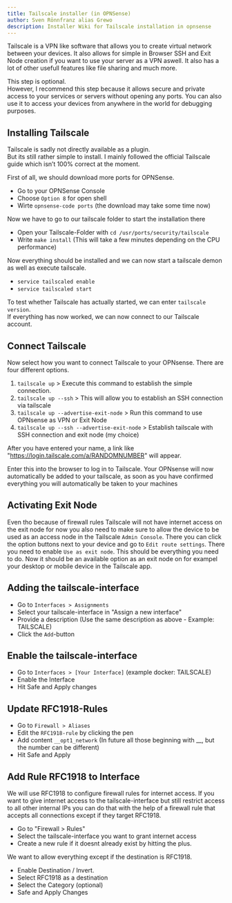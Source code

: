```yaml
---
title: Tailscale installer (in OPNSense)
author: Sven Rönnfranz alias Grewo
description: Installer Wiki for Tailscale installation in opnsense
---
```



Tailscale is a VPN like software that allows you to create virtual network between your devices.
It also allows for simple in Browser SSH and Exit Node creation if you want to use your server as a VPN aswell.
It also has a lot of other usefull features like file sharing and much more.

<Aside type="note">
This step is optional.<br/>
However, I recommend this step because it allows secure and private access to your services or servers without opening any ports.
You can also use it to access your devices from anywhere in the world for debugging purposes.
</Aside>

## Installing Tailscale
Tailscale is sadly not directly available as a plugin.<br/>
But its still rather simple to install. I mainly followed the official Tailscale guide which isn’t 100% correct at the moment.

<LinkCard
    title="Official Tailscale-Guide"
    href="https://tailscale.com/kb/1097/install-opnsense"
/>

First of all, we should download more ports for OPNSense.<br/>
* Go to your OPNSense Console
* Choose `Option 8` for open shell
* Wirte `opnsense-code ports` (the download may take some time now)

Now we have to go to our tailscale folder to start the installation there

* Open your Tailscale-Folder with `cd /usr/ports/security/tailscale`
* Write `make install` (This will take a few minutes depending on the CPU performance)

Now everything should be installed and we can now start a tailscale demon as well as execute tailscale.

* `service tailscaled enable`
* `service tailscaled start`

To test whether Tailscale has actually started, we can enter `tailscale version`.<br/>
If everything has now worked, we can now connect to our Tailscale account.

## Connect Tailscale
Now select how you want to connect Tailscale to your OPNsense.
There are four different options.

1. `tailscale up` > Execute this command to establish the simple connection.
2. `tailscale up --ssh` > This will allow you to establish an SSH connection via tailscale
3. `tailscale up --advertise-exit-node` > Run this command to use OPNsense as VPN or Exit Node
4. `tailscale up --ssh --advertise-exit-node` > Establish tailscale with SSH connection and exit node (my choice)

After you have entered your name, a link like "https://login.tailscale.com/a/RANDOMNUMBER" will appear.

Enter this into the browser to log in to Tailscale.
Your OPNsense will now automatically be added to your tailscale, as soon as you have confirmed everything you will automatically be taken to your machines

## Activating Exit Node
Even tho because of firewall rules Tailscale will not have internet access on the exit node for now you also need to make sure to allow the device to be used as an access node in the Tailscale `Admin Console`.
There you can click the option buttons next to your device and go to `Edit route settings`.
There you need to enable `Use as exit node`. This should be everything you need to do.
Now it should be an available option as an exit node on for exampel your desktop or mobile device in the Tailscale app.

## Adding the tailscale-interface
* Go to `Interfaces > Assignments`
* Select your tailscale-interface in "Assign a new interface"
* Provide a description (Use the same description as above - Example: TAILSCALE)
* Click the `Add`-button

## Enable the tailscale-interface
* Go to `Interfaces > [Your Interface]` (example docker: TAILSCALE)
* Enable the Interface
* Hit Safe and Apply changes

## Update RFC1918-Rules
* Go to `Firewall > Aliases`
* Edit the `RFC1918-rule` by clicking the pen
* Add content `__opt1_network` (In future all those beginning with __, but the number can be different)
* Hit Safe and Apply

## Add Rule RFC1918 to Interface
We will use RFC1918 to configure firewall rules for internet access.
If you want to give internet access to the tailscale-interface but still restrict access to all other internal IPs
you can do that with the help of a firewall rule that accepts all connections except if they target RFC1918.

* Go to "Firewall > Rules"
* Select the tailscale-interface you want to grant internet access
* Create a new rule if it doesnt already exist by hitting the plus.

We want to allow everything except if the destination is RFC1918.

* Enable Destination / Invert.
* Select RFC1918 as a destination
* Select the Category (optional)
* Safe and Apply Changes
